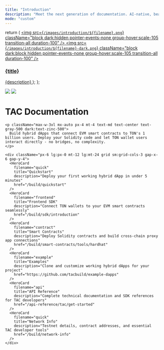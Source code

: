 ```yaml
---
title: "Introduction"
description: "Meet the next generation of documentation. AI-native, beautiful out-of-the-box, and built for developers."
mode: "custom"
---
```


  return (
    <a className="group cursor-pointer pb-8" href={href}>
      <img
        src={`/images/introduction/${filename}.png`}
        className="block dark:hidden pointer-events-none group-hover:scale-105 transition-all duration-100"
      />
      <img
        src={`/images/introduction/${filename}-dark.png`}
        className="block dark:block hidden pointer-events-none group-hover:scale-105 transition-all duration-100"
      />
      <h3 className="mt-5 text-gray-900 dark:text-zinc-50 font-medium">
        {title}
      </h3>
      <span className="mt-1.5">{description}</span>
    </a>
  );
};

<div className="relative">
  <div className="absolute  left-0 right-0">
    <img
      src="/images/introduction/bg.png"
      className="mt-[-10em] block dark:hidden pointer-events-none w-full cover-image"
    />
      <img
      src="/images/introduction/bg-dark.png"
      className="mt-[-10em] block dark:block hidden pointer-events-none w-full cover-image"
    />

  </div>

  <div className="relative z-10 px-4 py-16 lg:py-40 lg:pb-24 max-w-5xl mx-auto">
    <h1 className="text-5xl font-semibold text-center text-gray-900 dark:text-zinc-50 tracking-tight">
      TAC Documentation
    </h1>

    <p className="max-w-3xl mx-auto px-4 mt-4 text-md text-center text-gray-500 dark:text-zinc-500">
      Build hybrid dApps that connect EVM smart contracts to TON's 1 billion users. Deploy your Solidity code and let TON wallet users interact directly - no bridges, no complexity.
    </p>

    <div className="px-6 lg:px-0 mt-12 lg:mt-24 grid sm:grid-cols-3 gap-x-6 gap-y-4">
      <HeroCard
        filename="quick"
        title="Quickstart"
        description="Deploy your first working hybrid dApp in under 5 minutes"
        href="/build/quickstart"
      />
      <HeroCard
        filename="frontend"
        title="Frontend SDK"
        description="Connect TON wallets to your EVM smart contracts seamlessly"
        href="/build/sdk/introduction"
      />
      <HeroCard
        filename="contract"
        title="Smart Contracts"
        description="Deploy Solidity contracts and build cross-chain proxy app connections"
        href="/build/smart-contracts/tools/hardhat"
      />
      <HeroCard
        filename="example"
        title="Examples"
        description="Clone and customize working hybrid dApps for your project"
        href="https://github.com/tacbuild/example-dapps"
      />
      <HeroCard
        filename="api"
        title="API Reference"
        description="Complete technical documentation and SDK references for TAC developers"
        href="/api-reference/tac/get-started"
      />
      <HeroCard
        filename="quick"
        title="Network Info"
        description="Testnet details, contract addresses, and essential TAC developer tools"
        href="/build/network-info"
      />
    </div>

  </div>
</div>
